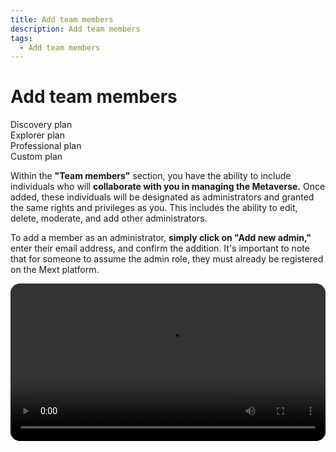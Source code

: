 ```yaml
---
title: Add team members
description: Add team members
tags:
  - Add team members
---
```


# **Add team members**

<div class="flex-row">
  <div class="plan">Discovery plan</div>
  <div class="plan">Explorer plan</div>
  <div class="plan">Professional plan</div>
  <div class="plan">Custom plan</div>
</div>

Within the **"Team members"** section, you have the ability to include individuals who will **collaborate with you in managing the Metaverse.** Once added, these individuals will be designated as administrators and granted the same rights and privileges as you. This includes the ability to edit, delete, moderate, and add other administrators.

To add a member as an administrator, **simply click on "Add new admin,"** enter their email address, and confirm the addition. It's important to note that for someone to assume the admin role, they must already be registered on the Mext platform.

<video src="https://storage.gra.cloud.ovh.net/v1/AUTH_e1c99afd0f334238a6e82db242940fff/exhibitions/vods/video-270cde8f-ad0f-4bab-8efb-b286d21b3366/file/1714482450504-comp-72929.03275561331.mp4" autoplay controls width="100%" style="border-radius:15px" />

> Recommendations: When adding members to your Metaverse Admin, it is essential to choose individuals whom you trust implicitly to assist you in monitoring activities and managing sensitive information, including visitor lists, partner details, and Metaverse statistics.

> Regularly reviewing the list of Metaverse Admin members is also crucial. Take the time to assess whether all current members are still necessary and actively involved in the management process. If someone is no longer required or has changed roles, it is advisable to remove them from the Metaverse Admin to maintain an up-to-date and secure team.

![Mext metaverse Dashboard Features Team Members](/img/metaverse/team-members.jpg)
